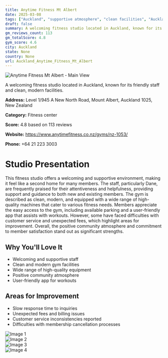 ```yaml
---
title: Anytime Fitness Mt Albert
date: 2025-03-08
tags: ["Auckland", "supportive atmosphere", "clean facilities", "Auckland"]  
draft: false
summary: A welcoming fitness studio located in Auckland, known for its friendly staff and clean, modern facilities.
gm_reviews_count: 113
gm_totalScore: 4.8
gym_score: 4.6
city: Auckland
state: None
country: None
url: Auckland_Anytime_Fitness_Mt_Albert
---
```


<div className="aspect-[16/9] relative my-8">
  <img 
    src="https://lh5.googleusercontent.com/p/AF1QipP-PkHeggkHabIVnJw29agl9MlKQ2Plx5Bb6Uvi=w1920-h1080-k-no"
    alt="Anytime Fitness Mt Albert - Main View"
    className="object-cover absolute inset-0 w-full h-full rounded-lg"
  />
</div>

A welcoming fitness studio located in Auckland, known for its friendly staff and clean, modern facilities.

**Address:** Level 1/945 A New North Road, Mount Albert, Auckland 1025, New Zealand

**Category:** Fitness center

**Score:** 4.8 based on 113 reviews

**Website:** https://www.anytimefitness.co.nz/gyms/nz-1053/

**Phone:** +64 21 223 3003

# Studio Presentation

This fitness studio offers a welcoming and supportive environment, making it feel like a second home for many members. The staff, particularly Dane, are frequently praised for their attentiveness and helpfulness, providing support and guidance to both new and existing members. The gym is described as clean, modern, and equipped with a wide range of high-quality machines that cater to various fitness needs. Members appreciate the easy access to the gym, including available parking and a user-friendly app that assists with workouts. However, some have faced difficulties with customer service and unexpected fees, which highlight areas for improvement. Overall, the positive community atmosphere and commitment to member satisfaction stand out as significant strengths.

## Why You'll Love It

- Welcoming and supportive staff
- Clean and modern gym facilities
- Wide range of high-quality equipment
- Positive community atmosphere
- User-friendly app for workouts

## Areas for Improvement

- Slow response time to inquiries
- Unexpected fees and billing issues
- Customer service inconsistencies reported
- Difficulties with membership cancellation processes

<div className="grid grid-cols-1 xl:grid-cols-2 gap-4 my-8">
<div className="aspect-[4/3] relative"><img src="https://lh3.googleusercontent.com/p/AF1QipMyV6Btq6V4nrST8WB9A7AXhzAIY7AZWdqFI7i8=w1920-h1080-k-no" alt="Image 1" className="object-cover absolute inset-0 w-full h-full rounded-lg" /></div>
<div className="aspect-[4/3] relative"><img src="https://lh5.googleusercontent.com/p/AF1QipMkVOvD1yJB8oNmezeRbSI-_mFoF7N_2PcULMZA=w1920-h1080-k-no" alt="Image 2" className="object-cover absolute inset-0 w-full h-full rounded-lg" /></div>
<div className="aspect-[4/3] relative"><img src="https://lh5.googleusercontent.com/p/AF1QipMWulLDxls_FYgfdCPqqgkm7MWupprGqR_KzAKg=w1920-h1080-k-no" alt="Image 3" className="object-cover absolute inset-0 w-full h-full rounded-lg" /></div>
<div className="aspect-[4/3] relative"><img src="https://lh5.googleusercontent.com/p/AF1QipP7PizTM6uM1LfXehthLf04Bjl6H54oAIdDLqoH=w1920-h1080-k-no" alt="Image 4" className="object-cover absolute inset-0 w-full h-full rounded-lg" /></div>
</div>